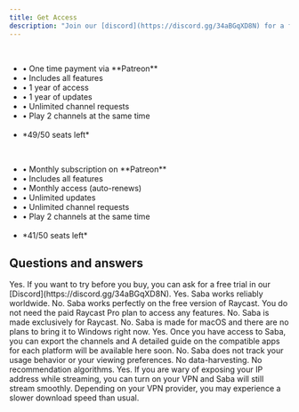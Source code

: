 ```yaml
---
title: Get Access
description: "Join our [discord](https://discord.gg/34aBGqXD8N) for a free trial "
---
```


<CardGroup cols={2}>
  <Card
    title="$89 for 1 year (2 months free)"
    icon="key"
    href="https://patreon.com/Saba77"
  >
    <br />
    <ul>
      <li> • One time payment via **Patreon** </li>
      <li> • Includes all features </li>
      <li> • 1 year of access </li>
      <li> • 1 year of updates </li>
      <li> • Unlimited channel requests </li>
      <li> • Play 2 channels at the same time </li>
      <br />
      <li> *49/50 seats left* </li>
    </ul>
  </Card>
  <Card title="$9 per month" icon="key"  href="https://patreon.com/Saba77">
    <br />
    <ul>
      <li> • Monthly subscription on **Patreon** </li>
      <li> • Includes all features </li>
      <li> • Monthly access (auto-renews) </li>
      <li> • Unlimited updates </li>
      <li> • Unlimited channel requests </li>
      <li> • Play 2 channels at the same time </li>
      <br />
      <li> *41/50 seats left* </li>
    </ul>
  </Card>

</CardGroup>

## Questions and answers

<AccordionGroup>
  <Accordion title="Can I get a free trial?">
    Yes. If you want to try before you buy, you can ask for a free trial in our [Discord](https://discord.gg/34aBGqXD8N).
  </Accordion>

<Accordion title="Will it work in my country?">
  Yes. Saba works reliably worldwide.
</Accordion>

<Accordion title="Do I need a Raycast Pro Plan?">
  No. Saba works perfectly on the free version of Raycast. You do not need the
  paid Raycast Pro plan to access any features.
</Accordion>

<Accordion title="Does it work on Alfred too?">
  No. Saba is made exclusively for Raycast.
</Accordion>

<Accordion title="Is there a version for Windows?">
  No. Saba is made for macOS and there are no plans to bring it to Windows right
  now.
</Accordion>

<Accordion title="Can I stream on my phone/tv?">
  Yes. Once you have access to Saba, you can export the channels and

<Info>
  A detailed guide on the compatible apps for each platform will be available
  here soon.
</Info>

</Accordion>

<Accordion title="Are you going to track me?">
  No. Saba does not track your usage behavior or your viewing preferences. No
  data-harvesting. No recommendation algorithms.
</Accordion>

  <Accordion title="Does it work with my VPN?">
  Yes. If you are wary of exposing your IP address while streaming, you can turn on your VPN and Saba will still stream smoothly.
  Depending on your VPN provider, you may experience a slower download speed than usual. 
</Accordion>
</AccordionGroup>
